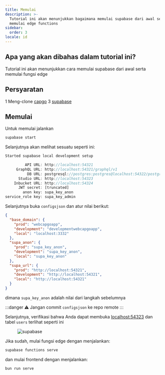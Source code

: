 ```yaml
---
title: Memulai
description: >-
  Tutorial ini akan menunjukkan bagaimana memulai supabase dari awal serta
  memulai edge functions
sidebar:
  order: 3
locale: id
---
```


## Apa yang akan dibahas dalam tutorial ini?

Tutorial ini akan menunjukkan cara memulai supabase dari awal serta memulai fungsi edge

## Persyaratan
1 Meng-clone [capgo](https://githubcom/Cap-go/capgo/)
3 [supabase](https://supabasecom/)

## Memulai

Untuk memulai jalankan
```bash
supabase start
```

Selanjutnya akan melihat sesuatu seperti ini:
```js
Started supabase local development setup

         API URL: http://localhost:54321
     GraphQL URL: http://localhost:54321/graphql/v1
          DB URL: postgresql://postgres:postgres@localhost:54322/postgres
      Studio URL: http://localhost:54323
    Inbucket URL: http://localhost:54324
      JWT secret: [truncated]
        anon key: supa_key_anon
service_role key: supa_key_admin
```

Selanjutnya buka `configsjson` dan atur nilai berikut:
```json
{
  "base_domain": {
    "prod": "webcapgoapp",
    "development": "developmentwebcapgoapp", 
    "local": "localhost:3332"
  },
  "supa_anon": {
    "prod": "supa_key_anon",
    "development": "supa_key_anon",
    "local": "supa_key_anon"
  },
  "supa_url": {
    "prod": "http://localhost:54321",
    "development": "http://localhost:54321",
    "local": "http://localhost:54321"
  }
}
```

dimana `supa_key_anon` adalah nilai dari langkah sebelumnya

:::danger
⚠️ Jangan commit `configsjson` ke repo remote
:::

Selanjutnya, verifikasi bahwa Anda dapat membuka [localhost:54323](http://localhost:54323/projects/) dan tabel `users` terlihat seperti ini

<figure><img src="/supabasewebp" alt="supabase" /><figcaption></figcaption></figure>

Jika sudah, mulai fungsi edge dengan menjalankan:

```bash
supabase functions serve
```

dan mulai frontend dengan menjalankan:
```bash
bun run serve
```